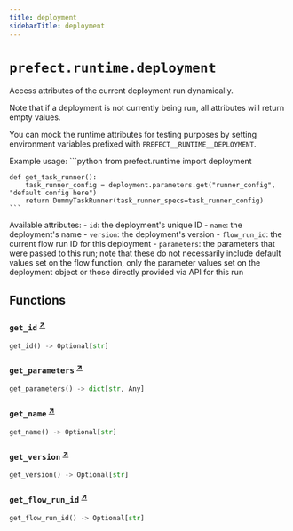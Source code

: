 ```yaml
---
title: deployment
sidebarTitle: deployment
---
```


# `prefect.runtime.deployment`



Access attributes of the current deployment run dynamically.

Note that if a deployment is not currently being run, all attributes will return empty values.

You can mock the runtime attributes for testing purposes by setting environment variables
prefixed with `PREFECT__RUNTIME__DEPLOYMENT`.

Example usage:
    ```python
    from prefect.runtime import deployment

    def get_task_runner():
        task_runner_config = deployment.parameters.get("runner_config", "default config here")
        return DummyTaskRunner(task_runner_specs=task_runner_config)
    ```

Available attributes:
    - `id`: the deployment's unique ID
    - `name`: the deployment's name
    - `version`: the deployment's version
    - `flow_run_id`: the current flow run ID for this deployment
    - `parameters`: the parameters that were passed to this run; note that these do not necessarily
        include default values set on the flow function, only the parameter values set on the deployment
        object or those directly provided via API for this run


## Functions

### `get_id` <sup><a href="https://github.com/PrefectHQ/prefect/blob/main/src/prefect/runtime/deployment.py#L107" target="_blank">↗</a></sup>

```python
get_id() -> Optional[str]
```

### `get_parameters` <sup><a href="https://github.com/PrefectHQ/prefect/blob/main/src/prefect/runtime/deployment.py#L125" target="_blank">↗</a></sup>

```python
get_parameters() -> dict[str, Any]
```

### `get_name` <sup><a href="https://github.com/PrefectHQ/prefect/blob/main/src/prefect/runtime/deployment.py#L136" target="_blank">↗</a></sup>

```python
get_name() -> Optional[str]
```

### `get_version` <sup><a href="https://github.com/PrefectHQ/prefect/blob/main/src/prefect/runtime/deployment.py#L148" target="_blank">↗</a></sup>

```python
get_version() -> Optional[str]
```

### `get_flow_run_id` <sup><a href="https://github.com/PrefectHQ/prefect/blob/main/src/prefect/runtime/deployment.py#L160" target="_blank">↗</a></sup>

```python
get_flow_run_id() -> Optional[str]
```
